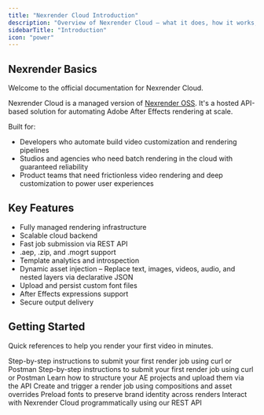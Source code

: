 ```yaml
---
title: "Nexrender Cloud Introduction"
description: "Overview of Nexrender Cloud — what it does, how it works, and how to get started."
sidebarTitle: "Introduction"
icon: "power"
---
```


## Nexrender Basics
Welcome to the official documentation for Nexrender Cloud. 

Nexrender Cloud is a managed version of [Nexrender OSS](https://github.com/inlife/nexrender). It's a hosted API-based solution for automating Adobe After Effects rendering at scale.

Built for:

- Developers who automate build video customization and rendering pipelines
- Studios and agencies who need batch rendering in the cloud with guaranteed reliability
- Product teams that need frictionless video rendering and deep customization to power user experiences

## Key Features
- Fully managed rendering infrastructure
- Scalable cloud backend
- Fast job submission via REST API
- .aep, .zip, and .mogrt support
- Template analytics and introspection
- Dynamic asset injection – Replace text, images, videos, audio, and nested layers via declarative JSON
- Upload and persist custom font files
- After Effects expressions support
- Secure output delivery

## Getting Started
Quick references to help you render your first video in minutes.

<CardGroup cols={3}>
  <Card
    title="Prerequisites"
    icon="check"
    href="/cloud/prerequisites"
  >
    Step-by-step instructions to submit your first render job using curl or Postman
  </Card>
  <Card
    title="Quickstart"
    icon="bolt"
    href="/cloud/quickstart"
  >
    Step-by-step instructions to submit your first render job using curl or Postman
  </Card>
  <Card
    title="Template Setup"
    icon="upload"
    href="/cloud/templates/creating"
  >
    Learn how to structure your AE projects and upload them via the API
  </Card>
  <Card
    title="Submit a Render Job"
    icon="play"
    href="/cloud/jobs/creating"
  >
    Create and trigger a render job using compositions and asset overrides
  </Card>
   <Card
    title="Fonts and Brand Assets"
    icon="font"
    href="/cloud/fonts/upload"
  >
    Preload fonts to preserve brand identity across renders
  </Card>
  <Card
    title="API Reference"
    icon="terminal"
    href="/api-reference"
  >
    Interact with Nexrender Cloud programmatically using our REST API
  </Card>
</CardGroup>
